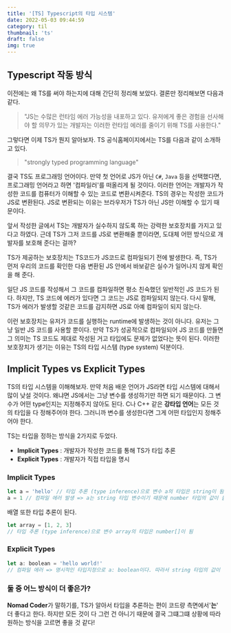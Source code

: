 ```yaml
---
title: '[TS] Typescript의 타입 시스템'
date: 2022-05-03 09:44:59
category: til
thumbnail: 'ts'
draft: false
img: true
---
```



## Typescript 작동 방식

이전에는 왜 TS를 써야 하는지에 대해 간단히 정리해 보았다. 결론만 정리해보면 다음과 같다.

> "JS는 수많은 런타임 에러 가능성을 내포하고 있다. 유저에게 좋은 경험을 선사해야 할 의무가 있는 개발자는 이러한 런타임 에러를 줄이기 위해 TS를 사용한다."

그렇다면 이제 TS가 뭔지 알아보자. TS 공식홈페이지에서는 TS를 다음과 같이 소개하고 있다.

> "strongly typed programming language"

결국 TS도 프로그래밍 언어이다. 만약 첫 언어로 JS가 아닌 `C#`, `Java` 등을 선택했다면, 프로그래밍 언어라고 하면 '컴파일러'를 떠올리게 될 것이다. 이러한 언어는 개발자가 작성한 코드를 컴퓨터가 이해할 수 있는 코드로 변환시켜준다. TS의 경우는 작성한 코드가 JS로 변환된다. JS로 변환되는 이유는 브라우저가 TS가 아닌 JS만 이해할 수 있기 때문이다.

앞서 작성한 글에서 TS는 개발자가 실수하지 않도록 하는 강력한 보호장치를 가지고 있다고 하였다. 근데 TS가 그저 코드를 JS로 변환해줄 뿐이라면, 도대체 어떤 방식으로 개발자를 보호해 준다는 걸까?

TS가 제공하는 보호장치는 TS코드가 JS코드로 컴파일되기 전에 발생한다. 즉, TS가 먼저 우리의 코드를 확인한 다음 변환된 JS 안에서 바보같은 실수가 일어나지 않게 확인을 해 준다.

일단 JS 코드를 작성해서 그 코드를 컴파일하면 평소 친숙했던 일반적인 JS 코드가 된다. 하지만, TS 코드에 에러가 있다면 그 코드는 JS로 컴파일되지 않는다. 다시 말해, TS가 에러가 발생할 것같은 코드를 감지하면 JS로 아예 컴파일이 되지 않는다.

이런 보호장치는 유저가 코드를 실행하는 runtime에 발생하는 것이 아니다. 유저는 그냥 일반 JS 코드를 사용할 뿐이다.
만약 TS가 성공적으로 컴파일되어 JS 코드를 만들면 그 의미는 TS 코드도 제대로 작성된 거고 타입에도 문제가 없었다는 뜻이 된다. 이러한 보호장치가 생기는 이유는 TS의 타입 시스템 (type system) 덕분이다.

## Implicit Types vs Explicit Types

TS의 타입 시스템을 이해해보자. 만약 처음 배운 언어가 JS라면 타입 시스템에 대해서 많이 낮설 것이다. 왜냐면 JS에서는 그냥 변수를 생성하기만 하면 되기 때문이다. 그 변수가 어떤 type인지는 지정해주지 않아도 된다. C나 C++ 같은 **강타입 언어**는 모든 것의 타입을 다 정해주어야 한다. 그러니까 변수를 생성한다면 그게 어떤 타입인지 정해주어야 한다.

TS는 타입을 정하는 방식을 2가지로 두었다.

- **Implicit Types** : 개발자가 작성한 코드를 통해 TS가 타입 추론
- **Explicit Types** : 개발자가 직접 타입을 명시

### Implicit Types

```js
let a = 'hello' // 타입 추론 (type inference)으로 변수 a의 타입은 string이 됨
a = 1 // 컴파일 에러 발생 => a는 string 타입 변수이기 때문에 number 타입의 값이 올 수 없음
```

배열 또한 타입 추론이 된다.

```js
let array = [1, 2, 3]
// 타입 추론 (type inference)으로 변수 array의 타입은 number[]이 됨
```

### Explicit Types

```js
let a: boolean = 'hello world!'
// 컴파일 에러 => 명시적인 타입지정으로 a: boolean이다. 따라서 string 타입의 값이 올 수 없다.
```

### 둘 중 어느 방식이 더 좋은가?

**Nomad Coder**가 말하기를, TS가 알아서 타입을 추론하는 편이 코드량 측면에서'**는**' 더 좋다고 한다. 하지만 모든 것이 다 그런 건 아니기 때문에 결국 그떄그떄 상황에 따라 원하는 방식을 고르면 좋을 것 같다!
